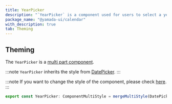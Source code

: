 ```yaml
---
title: YearPicker
description: "`YearPicker` is a component used for users to select a year."
package_name: "@yamada-ui/calendar"
with_description: true
tab: Theming
---
```


## Theming

The `YearPicker` is a [multi part component](/styled-system/theming/component-styles#multi-part-components).

:::note
`YearPicker` inherits the style from [DatePicker](/components/forms/date-picker).
:::

:::note
If you want to change the style of the component, please check [here](/styled-system/theming/customize-theme#changing-the-style-of-components).
:::

```ts
export const YearPicker: ComponentMultiStyle = mergeMultiStyle(DatePicker)()
```

